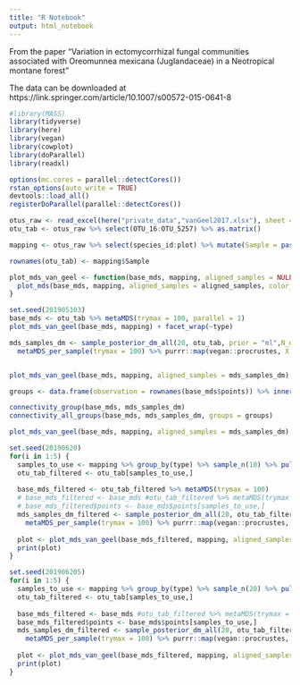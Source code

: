 ```yaml
---
title: "R Notebook"
output: html_notebook
---
```


From the paper "Variation in ectomycorrhizal fungal communities associated with Oreomunnea mexicana (Juglandaceae) in a Neotropical montane forest"

The data can be downloaded at https://link.springer.com/article/10.1007/s00572-015-0641-8


```r
#library(MASS)
library(tidyverse)
library(here)
library(vegan)
library(cowplot)
library(doParallel)
library(readxl)

options(mc.cores = parallel::detectCores())
rstan_options(auto_write = TRUE)
devtools::load_all()
registerDoParallel(parallel::detectCores())
```

```r
otus_raw <- read_excel(here("private_data","vanGeel2017.xlsx"), sheet = "Sample OTU matrix")
otu_tab <- otus_raw %>% select(OTU_16:OTU_5257) %>% as.matrix()

mapping <- otus_raw %>% select(species_id:plot) %>% mutate(Sample = paste0("S_",1:n()), type = if_else(species_id == "soil", "Soil", "Root"))

rownames(otu_tab) <- mapping$Sample
```


```r
plot_mds_van_geel <- function(base_mds, mapping, aligned_samples = NULL, show_paths = "none", ...) {
  plot_mds(base_mds, mapping, aligned_samples = aligned_samples, color_aes = grassland_type, show_paths = show_paths, sample_point_alpha = 0.1)
}
```


```r
set.seed(201905103)
base_mds <- otu_tab %>% metaMDS(trymax = 100, parallel = 1)
plot_mds_van_geel(base_mds, mapping) + facet_wrap(~type)
```


```r
mds_samples_dm <- sample_posterior_dm_all(20, otu_tab, prior = "ml",N_draws = "original") %>% 
  metaMDS_per_sample(trymax = 100) %>% purrr::map(vegan::procrustes, X = base_mds)



```

```r
plot_mds_van_geel(base_mds, mapping, aligned_samples = mds_samples_dm) + facet_wrap(~type)
```


```r
groups <- data.frame(observation = rownames(base_mds$points)) %>% inner_join(mapping, by = c("observation" = "Sample")) %>% pull("type")

connectivity_group(base_mds, mds_samples_dm)
connectivity_all_groups(base_mds, mds_samples_dm, groups = groups)
```


```r
plot_mds_van_geel(base_mds, mapping, aligned_samples = mds_samples_dm) + facet_wrap(~species_name_sci)

```



```r
set.seed(20190620)
for(i in 1:5) {
  samples_to_use <- mapping %>% group_by(type) %>% sample_n(10) %>% pull(Sample)
  otu_tab_filtered <- otu_tab[samples_to_use,]
  
  base_mds_filtered <- otu_tab_filtered %>% metaMDS(trymax = 100)
  # base_mds_filtered <- base_mds #otu_tab_filtered %>% metaMDS(trymax = 100)
  # base_mds_filtered$points <- base_mds$points[samples_to_use,]
  mds_samples_dm_filtered <- sample_posterior_dm_all(20, otu_tab_filtered, prior = "ml",N_draws = "original") %>% 
    metaMDS_per_sample(trymax = 100) %>% purrr::map(vegan::procrustes, X = base_mds_filtered)
  
  plot <- plot_mds_van_geel(base_mds_filtered, mapping, aligned_samples = mds_samples_dm_filtered, show_paths = 0.5)  + facet_wrap(~type) 
  print(plot)
}

```

```r
set.seed(201906205)
for(i in 1:5) {
  samples_to_use <- mapping %>% group_by(type) %>% sample_n(20) %>% pull(Sample)
  otu_tab_filtered <- otu_tab[samples_to_use,]
  
  base_mds_filtered <- base_mds #otu_tab_filtered %>% metaMDS(trymax = 100)
  base_mds_filtered$points <- base_mds$points[samples_to_use,]
  mds_samples_dm_filtered <- sample_posterior_dm_all(20, otu_tab_filtered, prior = "ml",N_draws = "original") %>% 
    metaMDS_per_sample(trymax = 100) %>% purrr::map(vegan::procrustes, X = base_mds_filtered)
  
  plot <- plot_mds_van_geel(base_mds_filtered, mapping, aligned_samples = mds_samples_dm_filtered, show_paths = 0.5)  + facet_wrap(~type) 
  print(plot)
}

```